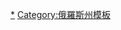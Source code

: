 {{navbox
|bodyclass=hlist
|name  = 梁贊州行政區劃
|title = [[梁贊州]]{{tsl|en|Administrative divisions of Ryazan Oblast|梁赞州行政区划|行政区划}}
|listclass=hlist
|above = 州府：[[梁贊]]
|imageleft = [[File:Coat of Arms of Ryazan oblast.png|40px|Coat of arms of Ryazan Oblast]]
|image = [[File:Flag of Ryazan Oblast.svg|40px|Flag of Ryazan Oblast]]
|group1=区
|list1=
*[[亞歷山德羅-涅夫斯基區]]
*[[丘奇科沃區]]
*[[卡多姆區]]
*[[卡西莫夫區]]
*[[克列皮基區]]
*[[科拉布利諾區]]
*[[米哈伊洛夫区]]
*[[米洛斯拉夫斯科耶區]]
*[[皮捷利諾區]]
*[[普龍斯克區]]
*[[普佳季諾區]]
*[[梁贊區]]
*[[里亞日斯克區]]
*[[雷布諾耶區]]
*[[薩波若克區]]
*[[薩賴區]]
*[[薩索沃區]]
*[[沙茨克區]]
*[[希洛沃區]]
*[[斯科平區]]
*[[斯帕斯克區 (梁贊州)|斯帕斯克區]]
*[[舊日洛沃區]]
*[[烏霍洛沃區]]
*[[葉爾米希區]]
*[[扎哈羅沃區]]
|group2=市
|list2=
*[[卡西莫夫]]
*[[科拉布利諾]]
*[[米哈伊洛夫 (梁赞州)|米哈伊洛夫]]
*[[新米丘林斯克]]
*[[梁赞]]
*[[里亞日斯克]]
*[[雷布諾耶]]
*[[薩索沃]]
*[[沙茨克]]
*[[斯科平]]
*[[斯帕斯-克列皮基]]
*[[斯帕斯克-梁赞斯基]]
|group3=[[市級鎮]]
|list3=
*{{tsl|en|Alexandro-Nevsky, Ryazan Oblast|亚历山德罗-涅夫斯基 (梁赞州)|亚历山德罗-涅夫斯基}}
*{{tsl|en|Chuchkovo, Ryazan Oblast|丘奇科沃 (梁赞州)|丘奇科沃}}
*{{tsl|en|Gus-Zhelezny|古西热列兹内}}
*{{tsl|en|Kadom|卡多姆}}
*{{tsl|en|Lesnoy, Ryazan Oblast|列斯诺伊 (梁赞州)|列斯诺伊}}
*{{tsl|en|Miloslavskoye, Ryazan Oblast|米洛斯拉夫斯科耶 (梁赞州)|米洛斯拉夫斯科耶}}
*{{tsl|en|Oktyabrsky, Ryazan Oblast|十月镇 (梁赞州)|十月镇}}
*{{tsl|en|Pavelets|帕韦列茨}}
*{{tsl|en|Pitelino|皮捷利诺}}
*{{tsl|en|Pobedinka|波别金卡}}
*{{tsl|en|Pronsk, Pronsky District, Ryazan Oblast|普龙斯克 (普龙斯克区)|普龙斯克}}
*{{tsl|en|Sapozhok, Ryazan Oblast|萨波若克 (梁赞州)|萨波若克}}
*{{tsl|en|Sarai, Ryazan Oblast|萨赖 (梁赞州)|萨赖}}
*{{tsl|en|Shilovo, Shilovsky District, Ryazan Oblast|希洛沃 (希洛沃区)|希洛沃}}
*{{tsl|en|Starozhilovo, Ryazan Oblast|旧日洛沃 (梁赞州)|旧日洛沃}}
*{{tsl|en|Syntul|森图尔}}
*{{tsl|en|Tsentralny, Ryazan Oblast|岑特拉利内 (梁赞州)|岑特拉利内}}
*{{tsl|en|Tuma, Ryazan Oblast|图马 (梁赞州)|图马}}
*{{tsl|en|Ukholovo|乌霍洛沃}}
*{{tsl|en|Yelatma|叶拉季马}}
*{{tsl|en|Yermish|叶尔米希}}
}}<noinclude>
[[Category:梁贊州城市|*]][[Category:俄羅斯州模板]]
</noinclude>
